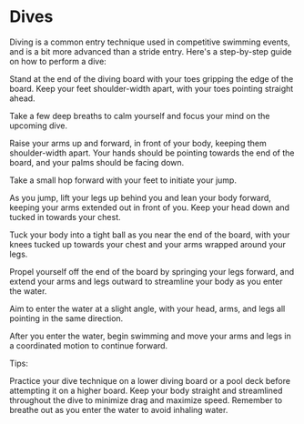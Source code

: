 # Dives
Diving is a common entry technique used in competitive swimming events, and is a bit more advanced than a stride entry. Here's a step-by-step guide on how to perform a dive:

Stand at the end of the diving board with your toes gripping the edge of the board. Keep your feet shoulder-width apart, with your toes pointing straight ahead.

Take a few deep breaths to calm yourself and focus your mind on the upcoming dive.

Raise your arms up and forward, in front of your body, keeping them shoulder-width apart. Your hands should be pointing towards the end of the board, and your palms should be facing down.

Take a small hop forward with your feet to initiate your jump.

As you jump, lift your legs up behind you and lean your body forward, keeping your arms extended out in front of you. Keep your head down and tucked in towards your chest.

Tuck your body into a tight ball as you near the end of the board, with your knees tucked up towards your chest and your arms wrapped around your legs.

Propel yourself off the end of the board by springing your legs forward, and extend your arms and legs outward to streamline your body as you enter the water.

Aim to enter the water at a slight angle, with your head, arms, and legs all pointing in the same direction.

After you enter the water, begin swimming and move your arms and legs in a coordinated motion to continue forward.

Tips:

Practice your dive technique on a lower diving board or a pool deck before attempting it on a higher board.
Keep your body straight and streamlined throughout the dive to minimize drag and maximize speed.
Remember to breathe out as you enter the water to avoid inhaling water.
